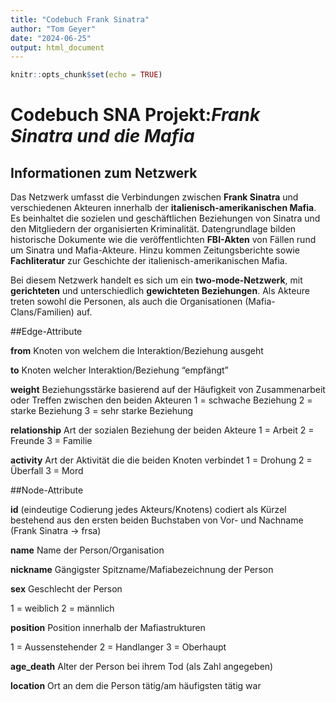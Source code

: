 ---
title: "Codebuch Frank Sinatra"
author: "Tom Geyer"
date: "2024-06-25"
output: html_document
---

```{r setup, include=FALSE}
knitr::opts_chunk$set(echo = TRUE)
```

# Codebuch SNA Projekt:*Frank Sinatra und die Mafia*

## Informationen zum Netzwerk

Das Netzwerk umfasst die Verbindungen zwischen **Frank Sinatra** und verschiedenen Akteuren innerhalb der **italienisch-amerikanischen Mafia**. Es beinhaltet die sozielen und geschäftlichen Beziehungen von Sinatra und den Mitgliedern der organisierten Kriminalität. Datengrundlage bilden historische Dokumente wie die veröffentlichten **FBI-Akten** von Fällen rund um Sinatra und Mafia-Akteure. Hinzu kommen Zeitungsberichte sowie **Fachliteratur** zur Geschichte der italienisch-amerikanischen Mafia.

Bei diesem Netzwerk handelt es sich um ein **two-mode-Netzwerk**, mit **gerichteten** und unterschiedlich **gewichteten Beziehungen**. Als Akteure treten sowohl die Personen, als auch die Organisationen (Mafia-Clans/Familien) auf.

##Edge-Attribute

**from** Knoten von welchem die Interaktion/Beziehung ausgeht

**to** Knoten welcher Interaktion/Beziehung "empfängt"

**weight** Beziehungsstärke basierend auf der Häufigkeit von Zusammenarbeit oder Treffen zwischen den beiden Akteuren 1 = schwache Beziehung 2 = starke Beziehung 3 = sehr starke Beziehung

**relationship** Art der sozialen Beziehung der beiden Akteure 1 = Arbeit 2 = Freunde 3 = Familie

**activity** Art der Aktivität die die beiden Knoten verbindet 1 = Drohung 2 = Überfall 3 = Mord

##Node-Attribute

**id** (eindeutige Codierung jedes Akteurs/Knotens) codiert als Kürzel bestehend aus den ersten beiden Buchstaben von Vor- und Nachname (Frank Sinatra -\> frsa)

**name** Name der Person/Organisation

**nickname** Gängigster Spitzname/Mafiabezeichnung der Person

**sex** Geschlecht der Person

1 = weiblich 2 = männlich

**position** Position innerhalb der Mafiastrukturen

1 = Aussenstehender 2 = Handlanger 3 = Oberhaupt

**age_death** Alter der Person bei ihrem Tod (als Zahl angegeben)

**location** Ort an dem die Person tätig/am häufigsten tätig war

